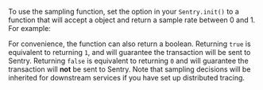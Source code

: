 To use the sampling function, set the <PlatformIdentifier name="traces-sampler" /> option in your `Sentry.init()` to a function that will accept a <PlatformIdentifier name="sampling-context" /> object and return a sample rate between 0 and 1. For example:

<PlatformContent includePath="performance/traces-sampler-as-sampler" />

For convenience, the function can also return a boolean. Returning `true` is equivalent to returning `1`, and will guarantee the transaction will be sent to Sentry. Returning `false` is equivalent to returning `0` and will guarantee the transaction will **not** be sent to Sentry.
Note that sampling decisions will be inherited for downstream services if you have set up distributed tracing.
